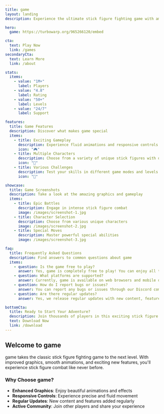 ```yaml
---
title: game
layout: landing
description: Experience the ultimate stick figure fighting game with amazing animations and challenging gameplay

hero:
  game: https://turbowarp.org/965266120/embed

cta:
  text: Play Now
  link: /games
secondaryCta:
  text: Learn More
  link: /about

stats:
  items:
    - value: "1M+"
      label: Players
    - value: "4.8"
      label: Rating
    - value: "50+"
      label: Levels
    - value: "24/7"
      label: Support

features:
  title: Game Features
  description: Discover what makes game special
  items:
    - title: Exciting Gameplay
      description: Experience fluid animations and responsive controls in intense battles
      icon: "🎮"
    - title: Multiple Characters
      description: Choose from a variety of unique stick figures with different abilities
      icon: "👥"
    - title: Various Challenges
      description: Test your skills in different game modes and levels
      icon: "🎯"

showcase:
  title: Game Screenshots
  description: Take a look at the amazing graphics and gameplay
  items:
    - title: Epic Battles
      description: Engage in intense stick figure combat
      image: /images/screenshot-1.jpg
    - title: Character Selection
      description: Choose from various unique characters
      image: /images/screenshot-2.jpg
    - title: Special Moves
      description: Master powerful special abilities
      image: /images/screenshot-3.jpg

faq:
  title: Frequently Asked Questions
  description: Find answers to common questions about game
  items:
    - question: Is the game free to play?
      answer: Yes, game is completely free to play! You can enjoy all the basic features without any cost.
    - question: What platforms are supported?
      answer: Currently, game is available on web browsers and mobile devices through our responsive web app.
    - question: How do I report bugs or issues?
      answer: You can report any bugs or issues through our Discord community or by contacting our support team.
    - question: Are there regular updates?
      answer: Yes, we release regular updates with new content, features, and bug fixes to improve your gaming experience.

bottomCta:
  title: Ready to Start Your Adventure?
  description: Join thousands of players in this exciting stick figure fighting game
  text: Download Now
  link: /download
---
```


## Welcome to game

game takes the classic stick figure fighting game to the next level. With improved graphics, smooth animations, and exciting new features, you'll experience stick figure combat like never before.

### Why Choose game?

- **Enhanced Graphics**: Enjoy beautiful animations and effects
- **Responsive Controls**: Experience precise and fluid movement
- **Regular Updates**: New content and features added regularly
- **Active Community**: Join other players and share your experience